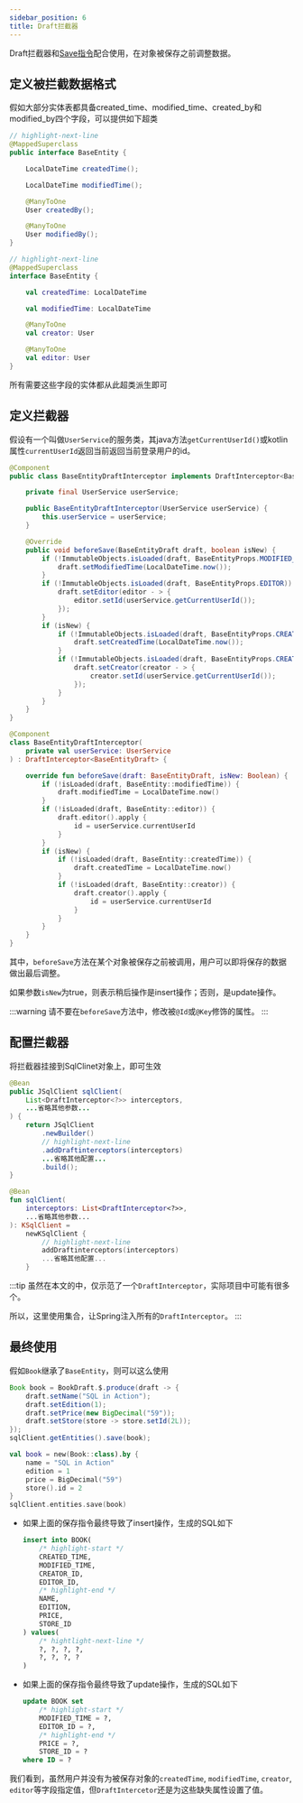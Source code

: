 ```yaml
---
sidebar_position: 6
title: Draft拦截器
---
```



Draft拦截器和[Save指令](./save指令)配合使用，在对象被保存之前调整数据。

## 定义被拦截数据格式

假如大部分实体表都具备created_time、modified_time、created_by和modified_by四个字段，可以提供如下超类

<Tabs groupId="language">
<TabItem value="java" label="Java">

```java
// highlight-next-line
@MappedSuperclass
public interface BaseEntity {

    LocalDateTime createdTime();

    LocalDateTime modifiedTime();

    @ManyToOne
    User createdBy();

    @ManyToOne
    User modifiedBy();
}
```

</TabItem>
<TabItem value="kotlin" label="Kotlin">

```kotlin
// highlight-next-line
@MappedSuperclass
interface BaseEntity {

    val createdTime: LocalDateTime

    val modifiedTime: LocalDateTime

    @ManyToOne
    val creator: User

    @ManyToOne
    val editor: User
}
```

</TabItem>
</Tabs>

所有需要这些字段的实体都从此超类派生即可

## 定义拦截器

假设有一个叫做`UserService`的服务类，其java方法`getCurrentUserId()`或kotlin属性`currentUserId`返回当前返回当前登录用户的id。

<Tabs groupId="language">
<TabItem value="java" label="Java">

```java
@Component
public class BaseEntityDraftInterceptor implements DraftInterceptor<BaseEntityDraft> {

    private final UserService userService;

    public BaseEntityDraftInterceptor(UserService userService) {
        this.userService = userService;
    }

    @Override
    public void beforeSave(BaseEntityDraft draft, boolean isNew) {
        if (!ImmutableObjects.isLoaded(draft, BaseEntityProps.MODIFIED_TIME)) {
            draft.setModifiedTime(LocalDateTime.now());
        }
        if (!ImmutableObjects.isLoaded(draft, BaseEntityProps.EDITOR)) {
            draft.setEditor(editor - > {
                editor.setId(userService.getCurrentUserId());
            });
        }
        if (isNew) {
            if (!ImmutableObjects.isLoaded(draft, BaseEntityProps.CREATED_TIME)) {
                draft.setCreatedTime(LocalDateTime.now());
            }
            if (!ImmutableObjects.isLoaded(draft, BaseEntityProps.CREATOR)) {
                draft.setCreator(creator - > {
                    creator.setId(userService.getCurrentUserId());
                });
            }   
        }
    }
}
```

</TabItem>
<TabItem value="kotlin" label="Kotlin">

```kotlin
@Component
class BaseEntityDraftInterceptor(
    private val userService: UserService
) : DraftInterceptor<BaseEntityDraft> {

    override fun beforeSave(draft: BaseEntityDraft, isNew: Boolean) {
        if (!isLoaded(draft, BaseEntity::modifiedTime)) {
            draft.modifiedTime = LocalDateTime.now()
        }
        if (!isLoaded(draft, BaseEntity::editor)) {
            draft.editor().apply {
                id = userService.currentUserId
            }
        }
        if (isNew) {
            if (!isLoaded(draft, BaseEntity::createdTime)) {
                draft.createdTime = LocalDateTime.now()
            }
            if (!isLoaded(draft, BaseEntity::creator)) {
                draft.creator().apply {
                    id = userService.currentUserId
                }
            }
        }
    }
}
```

</TabItem>
</Tabs>

其中，`beforeSave`方法在某个对象被保存之前被调用，用户可以即将保存的数据做出最后调整。

如果参数`isNew`为true，则表示稍后操作是insert操作；否则，是update操作。

:::warning
请不要在`beforeSave`方法中，修改被`@Id`或`@Key`修饰的属性。
:::

## 配置拦截器

将拦截器挂接到SqlClinet对象上，即可生效

<Tabs groupId="language">
<TabItem value="java" label="Java">

```java
@Bean
public JSqlClient sqlClient(
    List<DraftInterceptor<?>> interceptors,
    ...省略其他参数...
) {
    return JSqlClient
        .newBuilder()
        // highlight-next-line
        .addDraftinterceptors(interceptors)
        ...省略其他配置...
        .build();
}
```

</TabItem>
<TabItem value="kotlin" label="Kotlin">

```kotlin
@Bean
fun sqlClient(
    interceptors: List<DraftInterceptor<?>>,
    ...省略其他参数...
): KSqlClient =
    newKSqlClient {
        // highlight-next-line
        addDraftinterceptors(interceptors)
        ...省略其他配置...
    }
```

</TabItem>
</Tabs>

:::tip
虽然在本文的中，仅示范了一个`DraftInterceptor`，实际项目中可能有很多个。

所以，这里使用集合，让Spring注入所有的`DraftInterceptor`。
:::

## 最终使用

假如`Book`继承了`BaseEntity`，则可以这么使用

<Tabs groupId="language">
<TabItem value="java" label="Java">

```java
Book book = BookDraft.$.produce(draft -> {
    draft.setName("SQL in Action");
    draft.setEdition(1);
    draft.setPrice(new BigDecimal("59"));
    draft.setStore(store -> store.setId(2L));
});
sqlClient.getEntities().save(book);
```

</TabItem>
<TabItem value="kotlin" label="Kotlin">

```kotlin
val book = new(Book::class).by {
    name = "SQL in Action"
    edition = 1
    price = BigDecimal("59")
    store().id = 2
}
sqlClient.entities.save(book)
```

</TabItem>
</Tabs>

-   如果上面的保存指令最终导致了insert操作，生成的SQL如下
    ```sql
    insert into BOOK(
        /* highlight-start */
        CREATED_TIME,
        MODIFIED_TIME,
        CREATOR_ID,
        EDITOR_ID,
        /* highlight-end */
        NAME, 
        EDITION, 
        PRICE, 
        STORE_ID
    ) values(
        /* hightlight-next-line */
        ?, ?, ?, ?,
        ?, ?, ?, ?
    )
    ```

-   如果上面的保存指令最终导致了update操作，生成的SQL如下
    ```sql
    update BOOK set 
        /* highlight-start */
        MODIFIED_TIME = ?,
        EDITOR_ID = ?,
        /* highlight-end */
        PRICE = ?, 
        STORE_ID = ? 
    where ID = ?
    ```

我们看到，虽然用户并没有为被保存对象的`createdTime`, `modifiedTime`, `creator`, `editor`等字段指定值，但`DraftIntercetor`还是为这些缺失属性设置了值。